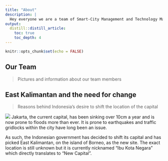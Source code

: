 ```yaml
---
title: "About"
description: |
  Hey everyone we are a team of Smart-City Management and Technology Majors from Singapore Management University! This website documents our journey through developing a report and proposing recommendations for Indonesia's New National Capital Development Plan. Hope you enjoy!
output: 
  distill::distill_article:
    toc: true
    toc_depth: 4
---
```


```r
knitr::opts_chunk$set(echo = FALSE)
```

## Our Team

> Pictures and information about our team members

## East Kalimantan and the need for change

> Reasons behind Indonesia's desire to shift the location of the capital

![](img/east_kalimantan.jpg)
Jakarta, the current capital, has been sinking over 10cm a year and is now prone to floods more than ever. It is prone to earthquakes and traffic gridlocks within the city have long been an issue.

As such, the Indonesian government has decided to shift its capital and has picked East Kalimantan, on the island of Borneo, as the new site. The exact location is still unknown but it is currently nicknamed “Ibu Kota Negara” which directly translates to “New Capital”.



